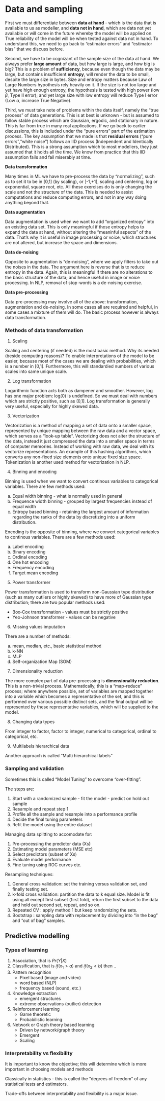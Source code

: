 # Data and sampling

First we must differentiate between __data at hand__ - which is the data that is available to us as modeller, and __data not in hand__, which are data not yet available or will come in the future whereby the model will be applied on. True reliability of the model will be when tested against data not in hand. To understand this, we need to go back to "estimator errors" and "estimator bias" that we discuss before.

Second, we have to be cognizant of the sample size of the data at hand. We always prefer __large amount__ of data, but how large is large, and how big is big? This is a problem of __sufficiency__, because even though the data may be large, but contains insufficient __entropy__, will render the data to be small, despite the large size in bytes. Size and entropy matters because Law of Large Numbers hypothesis rely heavily on it. If the size is not too large and yet have high enough entropy, the hypothesis is tested with high power (low $\beta$, Type II error); and yet large size with low entropy will reduce Type I error (Low $\alpha$, increase True Negative).

Third, we must take note of problems within the data itself, namely the "true process" of data generations. This is at best is unknown - but is assumed to follow stable process which are Gaussian, ergodic, and stationary in nature. This is far from true in many real applications. If we go back to earlier discussions, this is included under the "pure errors" part of the estimation process. The key assumption that we made is that __residual errors__ ("pure errors","white noise") follows an IID process (Independent and Identically Distributed). This is a strong assumption which to most modellers, they just assumed that it holds all the time. We know from practice that this IID assumption fails and fail miserably at time.

__Data transformation__

Many times in ML we have to pre-process the data by "normalizing", such as to set it to be in [0,1] (by scaling), or [-1,+1], scaling and centering, log or exponential, square root, etc. All these exercises do is only changing the scale and not the structure of the data. This is needed to assist computations and reduce computing errors, and not in any way doing anything beyond that.

__Data augmentation__

Data augmentation is used when we want to add "organized entropy" into an existing data set. This is only meaningful if those entropy helps to expand the data at hand, without altering the "meaninful aspects" of the data. That's why it is useful in image processing or voice, which structures are not altered, but increase the space and dimensions.

__Data de-noising__

Opposite to augmentation is "de-noising", where we apply filters to take out the noises in the data. The argument here is reverse that is to reduce entropy in the data. Again, this is meaningful if there are no alterations to the basic structure of the data; and hence useful in image or voice processing. In NLP, removal of stop-words is a de-noising exercise.

__Data pre-processing__

Data pre-processing may involve all of the above: transformation, augmentation and de-noising. In some cases all are required and helpful, in some cases a mixture of them will do. The basic process however is always data transformation.

### Methods of data transformation

1. Scaling

Scaling and centering (if needed) is the most basic method. Why its needed (beside computing reasons)? To enable interpretations of the model to be easier, because most of the cases we are dealing with probabilities, which is a number in [0,1]. Furthermore, this will standardied numbers of various scales into same unique scale.

2. Log transformation

Logarithmic function acts both as dampener and smoother. However, log has one major problem: log(0) is undefined. So we must deal with numbers which are strictly positive, such as (0,1]. Log transformation is generally very useful, especially for highly skewed data.

3. Vectorization

Vectorization is a method of mapping a set of data onto a smaller space, represented by unique mapping between the raw data and a vector space, which serves as a "look-up table". Vectorizing does not alter the structure of the data, instead it just compressed the data into a smaller space in terms of computer memories. Instead of working with raw data, we deal with its vectorize representations. An example of this hashing algorithms, which converts any non-fixed size elements onto unique fixed size space. Tokenization is another used method for vectorization in NLP.

4. Binning and encoding

Binning is used when we want to convert continous variables to categorical variables. There are few methods used:

a) Equal width binning - what is normally used in general
b) Frequence width binning - grouped by largest frequencies instead of equal width
c) Entropy based binning - retaining the largest amount of information regarding the ranks of the data by discretizing into a uniform distribution.

Encoding is the opposite of binning, where we convert categorical variables to continous variables. There are a few methods used:

a) Label encoding
b) Binary encoding
c) Ordinal encoding
d) One hot encoding
e) Frequency encoding
f) Target mean encoding

5. Power transformer

Power transformation is used to transform non-Gaussian type distribution (such as many outliers or highly skewed) to have more of Gaussian type distribution; there are two popular methods used:

   - Box-Cox transformation - values must be strictly positive
   - Yeo-Johnson transformer - values can be negative
   
6. Missing values imputation

There are a number of methods:

a) mean, median, etc., basic statistical method
b) k-NN
c) MLP
d) Self-organization Map (SOM)

7. Dimensionality reduction

The more complex part of data pre-processing is __dimensionality reduction__. This is a non-trivial process. Mathematically, this is a "map-reduce" process; where anywhere possible, set of variables are mapped together into a variable which becomes a representative of the set, and this is performed over various possible distinct sets, and the final output will be represented by these representative variables, which will be supplied to the model.

8. Changing data types

From integer to factor, factor to integer, numerical to categorical, ordinal to categorical, etc.

9. Multilabels hierarchical data

Another approach is called "Multi hierarchical labels" 

### Sampling and validation

Sometimes this is called "Model Tuning" to overcome "over-fitting".

The steps are:

1. Start with a randomized sample - fit the model - predict on hold out sample
2. Resample and repeat step 1
3. Profile all the sample and resample into a performance profile
4. Decide the final tuning parameters
5. Refit the model using the entire dataset

Managing data splitting to accomodate for:

1. Pre-processing the predictor data (Xs)
2. Estimating model parameters (MSE etc)
3. Select predictors  (subset of Xs)
4. Evaluate model performance
5. Fine tuning using ROC curves etc.

Resampling techniques:

1. General cross validation: set the training versus validation set, and finally testing set.
2. k-fold cross validation: partition the data to k equal size. Model is fit using all except first subset (first fold), return the first subset to the data and hold out second set, repeat, and so on.
3. Repeated CV : apply method 1 but keep randomizing the sets.
4. Bootstrap : sampling data with replacement by dividing into "in the bag" and "out of bag" samples.


## Predictive modelling

### Types of learning

1. Association, that is $Pr(Y|X)$
2. Classification, that is $if(x_1 > a)$ and $if(x_2 < b)$ then ..
3. Pattern recognition
   - Pixel based (image and video)
   - word based (NLP)
   - frequency based (sound, etc.)
4. Knowledge extraction
   - emergent structures
   - extreme observations (outlier) detection
5. Reinforcement learning
   - Game theoretic
   - Probabilistic learning
6. Network or Graph theory based learning
   - Driven by network/graph theory
   - Emergent
   - Scaling

### Interpretability vs flexibility

It is important to know the objective; this will determine which is more important in choosing models and methods

Classically in statistics - this is called the "degrees of freedom" of any statistical tests and estimators.

Trade-offs between interpretability and flexibility is a major issue.
